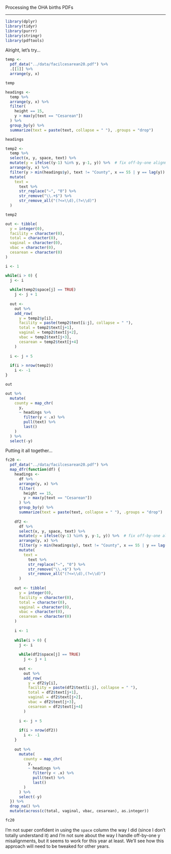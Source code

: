 
Processing the OHA births PDFs

-----

```r
library(dplyr)
library(tidyr)
library(purrr)
library(stringr)
library(pdftools)
```

Alright, let's try...

```r
temp <- 
  pdf_data("../data/facilcesarean20.pdf") %>% 
  .[[1]] %>% 
  arrange(y, x)

temp
```

```r
headings <- 
  temp %>% 
  arrange(y, x) %>% 
  filter(
    height == 15,
    y > max(y[text == "Cesarean"])
  ) %>% 
  group_by(y) %>% 
  summarize(text = paste(text, collapse = " "), .groups = "drop")

headings
```

```r
temp2 <- 
  temp %>% 
  select(x, y, space, text) %>% 
  mutate(y = ifelse((y-1) %in% y, y-1, y)) %>%  # fix off-by-one alignments
  arrange(y, x) %>% 
  filter(y > min(headings$y), text != "County", x == 55 | y == lag(y)) %>% 
  mutate(
    text = 
      text %>% 
      str_replace("–", "0") %>% 
      str_remove("\\.+$") %>% 
      str_remove_all("(?<=\\d),(?=\\d)")
  )

temp2
```

```r
out <- tibble(
  y = integer(0),
  facility = character(0),
  total = character(0),
  vaginal = character(0),
  vbac = character(0),
  cesarean = character(0)
)

i <- 1

while(i > 0) {
  j <- i
  
  while(temp2$space[j] == TRUE)
    j <- j + 1
  
  out <- 
    out %>% 
    add_row(
      y = temp2$y[i],
      facility = paste(temp2$text[i:j], collapse = " "),
      total = temp2$text[j+1],
      vaginal = temp2$text[j+2],
      vbac = temp2$text[j+3],
      cesarean = temp2$text[j+4]
    )
  
  i <- j + 5
  
  if(i > nrow(temp2))
    i <- -1
}

out
```

```r
out %>% 
  mutate(
    county = map_chr(
      y,
      ~ headings %>% 
        filter(y < .x) %>% 
        pull(text) %>% 
        last()
    )
  ) %>% 
  select(-y)
```

Putting it all together...

```r
fc20 <- 
  pdf_data("../data/facilcesarean20.pdf") %>% 
  map_dfr(function(df) {
    headings <- 
      df %>% 
      arrange(y, x) %>% 
      filter(
        height == 15,
        y > max(y[text == "Cesarean"])
      ) %>% 
      group_by(y) %>% 
      summarize(text = paste(text, collapse = " "), .groups = "drop")
    
    df2 <- 
      df %>% 
      select(x, y, space, text) %>% 
      mutate(y = ifelse((y-1) %in% y, y-1, y)) %>%  # fix off-by-one alignments
      arrange(y, x) %>% 
      filter(y > min(headings$y), text != "County", x == 55 | y == lag(y)) %>% 
      mutate(
        text = 
          text %>% 
          str_replace("–", "0") %>% 
          str_remove("\\.+$") %>% 
          str_remove_all("(?<=\\d),(?=\\d)")
      )
    
    out <- tibble(
      y = integer(0),
      facility = character(0),
      total = character(0),
      vaginal = character(0),
      vbac = character(0),
      cesarean = character(0)
    )
    
    i <- 1
    
    while(i > 0) {
      j <- i
      
      while(df2$space[j] == TRUE)
        j <- j + 1
      
      out <- 
        out %>% 
        add_row(
          y = df2$y[i],
          facility = paste(df2$text[i:j], collapse = " "),
          total = df2$text[j+1],
          vaginal = df2$text[j+2],
          vbac = df2$text[j+3],
          cesarean = df2$text[j+4]
        )
      
      i <- j + 5
      
      if(i > nrow(df2))
        i <- -1
    }
    
    out %>% 
      mutate(
        county = map_chr(
          y,
          ~ headings %>% 
            filter(y < .x) %>% 
            pull(text) %>% 
            last()
        )
      ) %>% 
      select(-y)
  }) %>% 
  drop_na() %>% 
  mutate(across(c(total, vaginal, vbac, cesarean), as.integer))

fc20
```

I'm not super confident in using the `space` column the way I did (since I don't totally understand it) and I'm not sure about the way I handle off-by-one y misalignments, but it seems to work for this year at least. We'll see how this approach will need to be tweaked for other years.


